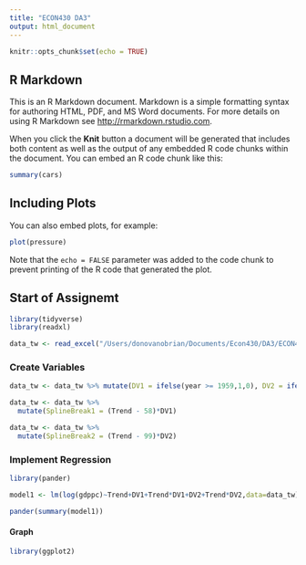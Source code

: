 ```yaml
---
title: "ECON430 DA3"
output: html_document
---
```


```r
knitr::opts_chunk$set(echo = TRUE)
```

## R Markdown

This is an R Markdown document. Markdown is a simple formatting syntax for authoring HTML, PDF, and MS Word documents. For more details on using R Markdown see <http://rmarkdown.rstudio.com>.

When you click the **Knit** button a document will be generated that includes both content as well as the output of any embedded R code chunks within the document. You can embed an R code chunk like this:

```r
summary(cars)
```

## Including Plots

You can also embed plots, for example:

```r
plot(pressure)
```

Note that the `echo = FALSE` parameter was added to the code chunk to prevent printing of the R code that generated the plot.

## Start of Assignemt

```r
library(tidyverse)
library(readxl)

data_tw <- read_excel("/Users/donovanobrian/Documents/Econ430/DA3/ECON430\ DA3\ Data.xlsx")
```
### Create Variables
```r
data_tw <- data_tw %>% mutate(DV1 = ifelse(year >= 1959,1,0), DV2 = ifelse(year >= 2000,1,0))

data_tw <- data_tw %>%
  mutate(SplineBreak1 = (Trend - 58)*DV1)

data_tw <- data_tw %>%
  mutate(SplineBreak2 = (Trend - 99)*DV2)
```
### Implement Regression
```r
library(pander)

model1 <- lm(log(gdppc)~Trend+DV1+Trend*DV1+DV2+Trend*DV2,data=data_tw)

pander(summary(model1))
```

#### Graph
```r
library(ggplot2)

```
